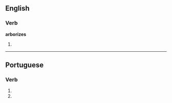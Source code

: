==English==

===Verb===
'''arborizes'''

# {{third-person singular of|arborize}}
{{count page|[[Wiktionary:Page count]]}}

----
==Portuguese==

===Verb===
{{pt-verb form}}

# {{pt-verb form of|[[arborizar]]|ar|subjunctive|present|singular|second}}
# {{pt-verb form of|[[arborizar]]|ar|imperative|negative|singular|second}}
{{rfc-auto}}